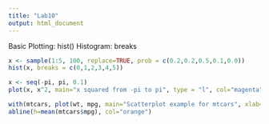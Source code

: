 ```yaml
---
title: "Lab10"
output: html_document
---
```


Basic Plotting: hist()
Histogram: breaks

```r
x <- sample(1:5, 100, replace=TRUE, prob = c(0.2,0.2,0.5,0.1,0.0))
hist(x, breaks = c(0,1,2,3,4,5))
```
```r
x <- seq(-pi, pi, 0.1)
plot(x, x^2, main="x squared from -pi to pi", type = "l", col="magenta")
```

```r
with(mtcars, plot(wt, mpg, main="Scatterplot example for mtcars", xlab="car Weight", ylab="Miles Per Gallon", pch=20, col="purple")) 
abline(h=mean(mtcars$mpg), col="orange")
```